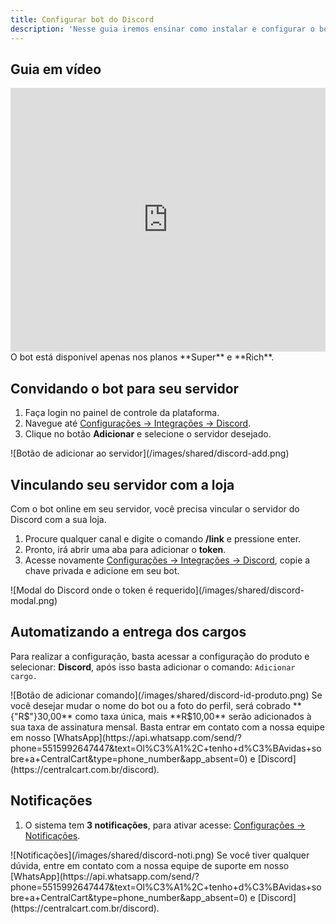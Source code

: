 ```yaml
---
title: Configurar bot do Discord
description: 'Nesse guia iremos ensinar como instalar e configurar o bot da CentralCart.'
---
```


## Guia em vídeo

<iframe
  width="100%"
  height="422"
  src="https://www.youtube.com/embed/aDOukw9tPcM?si=bBolczzlSRyzuajR"
  title="YouTube video player"
  frameborder="0"
  allow="accelerometer; autoplay; clipboard-write; encrypted-media; gyroscope; picture-in-picture"
  allowfullscreen
></iframe>

<Note>
  O bot está disponivel apenas nos planos **Super** e **Rich**.
</Note>

## Convidando o bot para seu servidor

1. Faça login no painel de controle da plataforma.
2. Navegue até [Configurações -> Integrações -> Discord](https://app.centralcart.com.br/settings/plugin/discord).
3. Clique no botão **Adicionar** e selecione o servidor desejado.

<Frame>
![Botão de adicionar ao servidor](/images/shared/discord-add.png)
</Frame>

## Vinculando seu servidor com a loja
Com o bot online em seu servidor, você precisa vincular o servidor do Discord com a sua loja.

1. Procure qualquer canal e digite o comando **/link** e pressione enter.
2. Pronto, irá abrir uma aba para adicionar o **token**.
3. Acesse novamente [Configurações -> Integrações -> Discord](https://app.centralcart.com.br/settings/plugin/discord), 
copie a chave privada e adicione em seu bot.

<Frame>
![Modal do Discord onde o token é requerido](/images/shared/discord-modal.png)
</Frame>

## Automatizando a entrega dos cargos
Para realizar a configuração, basta acessar a configuração do produto e selecionar: **Discord**, após isso basta adicionar o comando: ``Adicionar cargo.`` 

<Frame>
![Botão de adicionar comando](/images/shared/discord-id-produto.png)
</Frame>

<Warning>
Se você desejar mudar o nome do bot ou a foto do perfil, será cobrado **{"R$"}30,00** como taxa única, mais **R$10,00** serão adicionados à sua taxa de assinatura mensal. Basta entrar em contato com a nossa equipe em nosso [WhatsApp](https://api.whatsapp.com/send/?phone=5515992647447&text=Ol%C3%A1%2C+tenho+d%C3%BAvidas+sobre+a+CentralCart&type=phone_number&app_absent=0) e [Discord](https://centralcart.com.br/discord).
</Warning>

## Notificações
1. O sistema tem **3 notificações**, para ativar acesse: [Configurações -> Notificações](https://app.centralcart.com.br/settings/notification).

<Frame>
![Notificações](/images/shared/discord-noti.png)
</Frame>

<Check>
Se você tiver qualquer dúvida, entre em contato com a nossa equipe de suporte
em nosso [WhatsApp](https://api.whatsapp.com/send/?phone=5515992647447&text=Ol%C3%A1%2C+tenho+d%C3%BAvidas+sobre+a+CentralCart&type=phone_number&app_absent=0) 
e [Discord](https://centralcart.com.br/discord).
</Check>


